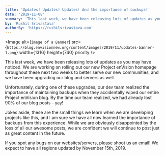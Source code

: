 ```yaml
---
title: 'Updates! Updates! Updates! And the importance of backups!'
date: '2019-11-08'
summary: 'This last week, we have been releasing lots of updates as you may have noticed. We are working on rolling out our new Project enVision homepage...'
by: 'Rushil Srivastava'
authorBy: 'https://rushilsrivastava.com'
---
```


<Image
  alt={`image of a Banner`}
  src={`https://blog.envisionnew.org/content/images/2019/11/updates-banner-1.png`}
  width={1316}
  height={740}
  priority
/>

This last week, we have been releasing lots of updates as you may have noticed. We are working on rolling out our new Project enVision homepage throughout these next two weeks to better serve our new communities, and we have been upgrading our blog and servers as well.

Unfortunately, during one of these upgrades, our dev team realized the importance of maintaining backups when they accidentally wiped our entire Project enVision blog. By the time our team realized, we had already lost 90% of our blog posts - yay!

Jokes aside, these are the small things we learn when we are developing projects like this, and I am sure we have all now learned the importance of backups from this experience. While we are obviously disappointed by the loss of all our awesome posts, we are confident we will continue to post just as great content in the future.

If you spot any bugs on our websites/servers, please shoot us an email! We expect to have all regions updated by November 15th, 2019.
